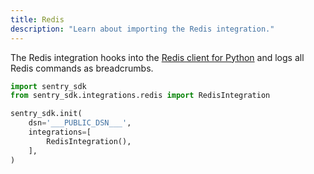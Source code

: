 ```yaml
---
title: Redis
description: "Learn about importing the Redis integration."
---
```


<!-- NOTE: Due to being in common, redirects are in vercel.json -->

The Redis integration hooks into the [Redis client for Python](https://pypi.org/project/redis/) and logs all Redis commands as <PlatformLink to="/enriching-events/breadcrumbs/">breadcrumbs</PlatformLink>.

```python
import sentry_sdk
from sentry_sdk.integrations.redis import RedisIntegration

sentry_sdk.init(
    dsn='___PUBLIC_DSN___',
    integrations=[
        RedisIntegration(),
    ],
)
```
